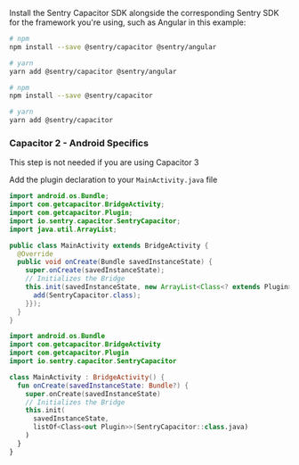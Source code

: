 Install the Sentry Capacitor SDK alongside the corresponding Sentry SDK for the framework you're using, such as Angular in this example:

```bash {tabTitle:Angular}
# npm
npm install --save @sentry/capacitor @sentry/angular

# yarn
yarn add @sentry/capacitor @sentry/angular
```

```bash {tabTitle:Other Frameworks}
# npm
npm install --save @sentry/capacitor

# yarn
yarn add @sentry/capacitor
```

### Capacitor 2 - Android Specifics

<Note>
 This step is not needed if you are using Capacitor 3
</Note>

Add the plugin declaration to your `MainActivity.java` file

```java {filename:MainActivity.java}
import android.os.Bundle;
import com.getcapacitor.BridgeActivity;
import com.getcapacitor.Plugin;
import io.sentry.capacitor.SentryCapacitor;
import java.util.ArrayList;

public class MainActivity extends BridgeActivity {
  @Override
  public void onCreate(Bundle savedInstanceState) {
    super.onCreate(savedInstanceState);
    // Initializes the Bridge
    this.init(savedInstanceState, new ArrayList<Class<? extends Plugin>>() {{
      add(SentryCapacitor.class);
    }});
  }
}
```

```kotlin
import android.os.Bundle
import com.getcapacitor.BridgeActivity
import com.getcapacitor.Plugin
import io.sentry.capacitor.SentryCapacitor

class MainActivity : BridgeActivity() {
  fun onCreate(savedInstanceState: Bundle?) {
    super.onCreate(savedInstanceState)
    // Initializes the Bridge
    this.init(
      savedInstanceState,
      listOf<Class<out Plugin>>(SentryCapacitor::class.java)
    )
  }
}
```

